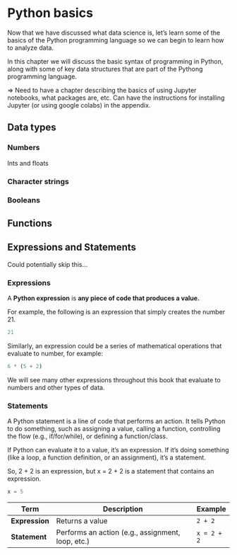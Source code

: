 # Python basics

Now that we have discussed what data science is, let's learn some of the basics of the Python programming language so we can begin to learn how to analyze data.

In this chapter we will discuss the basic syntax of programming in Python, along with some of key data structures that are part of the Pythong programming language.


=> Need to have a chapter describing the basics of using Jupyter notebooks, what packages are, etc. Can have the instructions for installing Jupyter (or using google colabs) in the appendix. 



## Data types


### Numbers

Ints and floats


### Character strings



### Booleans



## Functions






## Expressions and Statements

Could potentially skip this...

### Expressions

A **Python expression** is **any piece of code that produces a value.**

For example, the following is an expression that simply creates the number 21.

```python
21
```

Similarly, an expression could be a series of mathematical operations that evaluate to number, for example:  

```python

6 * (5 + 2) 

```


We will see many other expressions throughout this book that evaluate to numbers and other types of data. 



### Statements

A Python statement is a line of code that performs an action. It tells Python to do something, such as assigning a value, calling a function, controlling the flow (e.g., if/for/while), or defining a function/class.


If Python can evaluate it to a value, it's an expression. If it's doing something (like a loop, a function definition, or an assignment), it's a statement.

So, 2 + 2 is an expression, but x = 2 + 2 is a statement that contains an expression.

```python
x = 5

```


| Term           | Description                                       | Example     |
| -------------- | ------------------------------------------------- | ----------- |
| **Expression** | Returns a value                                   | `2 + 2`     |
| **Statement**  | Performs an action (e.g., assignment, loop, etc.) | `x = 2 + 2` |


